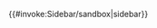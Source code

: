 <includeonly>{{#invoke:Sidebar/sandbox|sidebar}}</includeonly><noinclude>{{documentation}}</noinclude>
